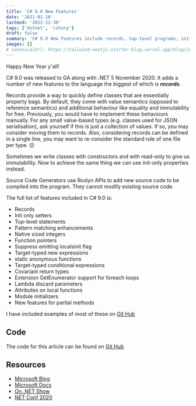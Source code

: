 ```yaml
---
title: 'C# 9.0 New Features'
date: '2021-01-10'
lastmod: '2022-12-30'
tags: ['dotnet', 'csharp']
draft: false
summary: 'C# 9.0 New Features include records, top-level programs, init properties, pattern matching enhancements, source generators and more.'
images: []
# canonicalUrl: https://tailwind-nextjs-starter-blog.vercel.app/blog/introducing-tailwind-nextjs-starter-blog
---
```


Happy New Year y'all!

C# 9.0 was released to GA along with .NET 5 November 2020.  It adds a number of new features to the language the biggest of which is ***records***.

Records provide a way to quickly define classes that are essentially property bags.  By default, they come with value semantics (opposed to reference semantics) and additional behaviour like equality and immutability for free.  Previously, you would have to implement these behaviours manually.  For any small value-based types (e.g. classes used for JSON serialisation), ask yourself if this is just a collection of values. If so, you may consider moving them to records. Also, considering records can be defined in a single line, you may want to re-consider the standard rule of one file per type. 😉
 
 Sometimes we write classes with constructors and with read-only to give us immutability.  Now to achieve the same thing we can use init-only properties instead.
 
 Source Code Generators use Roslyn APIs to add new source code to be compiled into the program.  They cannot modify existing source code.

 The full list of features included in C# 9.0 is:
- Records
- Init only setters
- Top-level statements
- Pattern matching enhancements
- Native sized integers
- Function pointers
- Suppress emitting localsinit flag
- Target-typed new expressions
- static anonymous functions
- Target-typed conditional expressions
- Covariant return types
- Extension GetEnumerator support for foreach loops
- Lambda discard parameters
- Attributes on local functions
- Module initializers
- New features for partial methods

 I have included examples of most of these on [Git Hub](https://github.com/danielmackay/CSharp9)

## Code
The code for this article can be found on [Git Hub](https://github.com/danielmackay/CSharp9)

## Resources
- [Microsoft Blog](https://devblogs.microsoft.com/dotnet/c-9-0-on-the-record/)
- [Microsoft Docs](https://docs.microsoft.com/en-us/dotnet/csharp/whats-new/csharp-9/)
- [On .NET Show](https://www.youtube.com/watch?v=qiuzCWwYe0Y/)
- [NET Conf 2020](https://www.youtube.com/watch?v=x3kWzPKoRXc/)
